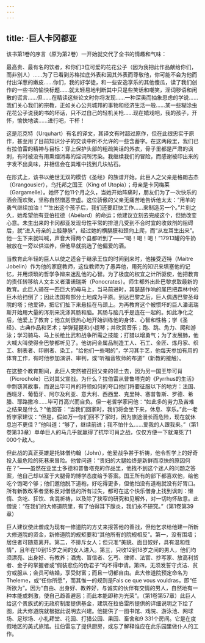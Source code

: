 ```yaml
---
---
---
```

title: ·巨人卡冈都亚
---




该书第1卷的序言（原为第2卷）一开始就交代了全书的情趣和气味：

最高贵、最有名的饮者，和你们3位可爱的花花公子（因为我把此作品献给你们，而非别人）……为了已看到苏格拉底外表和因其外表而尊敬他，你可能不会为他而付出洋葱的嫩皮……你们，我的好学徒，和一些安逸享乐的其他傻瓜，读了我们创作的一些书的愉快标题……就太轻易地判断其中只是些笑话和嘲笑，淫词秽语和闲散的谎言……但……在精读这些论文时你将发现……一种深奥而抽象思虑的学说……我们关心我们的宗教，正如关心公共城邦的事物和经济生活一般……某一些糊涂虫花花公子说我的书的坏话，只不过自己的轻机关枪……现在嬉戏吧，我的孩子，开怀，愉快地读……进行吧，干杯！



这是厄克特（Urquhart）有名的译文，其译文有时超过原作，但在此很忠实于原作，甚至用了目前知识分子的交谈中所不允许的一些含蓄字。在这两段里，我们已有拉伯雷的精神与目标：穿上保护头部的粗疏笑话的外衣，骨子里都是严肃的讽刺，有时被没有用熏烟消毒的淫词所污染。我继续我们的冒险，而感谢被印出来的字发不出臭味，并相信会在粪堆中找到几块钻石。

在形式上，该书以绝世无双的模仿《圣经》的族谱开始。此巨人之父亲是格朗古杰（Grangousier），乌托邦之国王（King of Utopia）；母亲是卡冈梅莱（Gargamelle）。她怀了他11个月之久，当她开始阵痛时，朋友们为了一次快乐的酒会而欢聚，坚称自然憎恶空虚。这位骄傲的父亲无痛苦地告诉他太太：“用羊的勇气继续加油！”“生出这个孩子后，我们还要赶快工作……来制造另一个。”片刻之久，她希望他有亚伯拉德（Abélard）的命运；他建议立刻去完成这个，但她改变心意。未生出来的卡冈都亚发现母性平常的排泄几受到不合时宜的收敛剂的阻碍后，就“进入母亲的上腔静脉”，经过她的横膈膜和颈向上爬，而“从左耳生出来”。他一生下来就叫喊，声音大得两个县都听到了——“喝！喝！喝！”17913罐的牛奶被放在一旁以供滋养，但他早就挑选了他偏爱的酒。

当教育此年轻的巨人以使之适合于继承王位的时间到来时，他接受迈特（Maitre Jobelin）作为他的家庭教师，这位教师为了愚弄他，用死的知识来填塞他的记忆，并用烦琐的哲学争辩来迷乱他的心智。为了极度的权宜之计所驱使，他把教育的责任转移给人文主义者潘诺瑞斯（Ponocrates）。师生都外出赴巴黎求取最新的教育。此巨人骑在一匹巨大的母马上，当马前进时，其瑟瑟作响的尾巴把森林中的巨木给扫倒了；因此法国有部分土地成为平原。到达巴黎之后，巨人偶遇巴黎圣母院的塔；他爱钟，把它们扯下来悬挂在马颈上。为再教育这个被惯坏的巨人潘诺瑞斯开始用大量的泻剂来洗涤其肠和脑。其肠与脑几乎是连在一起的。如此净化之后，他爱上了教育；他立刻很热心地开始训练他的身体、心智和性格；学《圣经》、古典作品和艺术；学弹琵琶和小提琴；并欣赏音乐；跑、跳、角力、爬和游泳；学习骑马、马上长枪比武和战争所需之技能；打猎以增勇气；为了发展肺，他大喊大叫使得全巴黎都听见了。他访问金属品制造工人、石工、金匠、炼丹家、织工、制表者、印刷者、染工，“给他们一些喝的”，学习其手艺，他每天参加有用的体育工作，有时他参加演讲、审判，或“听福音牧师的布道”（新教的接触）。

在这整个教育期间，此巨人突然被召回父亲的领土去，因为另一国王毕可肖（Picrochole）已对其父宣战。为什么？拉伯雷从普鲁塔克的《Pyrrhus的生活》中剽窃其故事，而说出毕可肖的将领如何的夸口他们将要征服以下的地方：法国、西班牙、葡萄牙、阿尔及利亚、意大利、西西里、克里特、塞普鲁斯、罗德、希腊、耶路撒冷……毕可肖高兴而自负。但一老哲学家问他：“如此多的劳力及苦难之结果是什么？”他回答：“当我们回家时，我们将会坐下来，休息、享乐。”此一老哲学家建议：“但是，假如万一你们回不了家时，因为旅途漫长而危险，现在就休息岂不更佳？”他叫道：“够了，继续前进；我不怕什么……爱我的人跟我来。”（第1卷第33章）单单巨人的马几乎就赢得了抗毕可肖之战，仅仅方便一下就淹死了1 000个敌人。

但此战的真正英雄是托钵僧约翰（John），他爱战争甚于祈祷，他令哲学上的好奇投入最危险的死巷来冒险。他曾问道：“贵妇的大腿始终是新鲜而凉快的原因何在？”——虽然在亚里士多德和普鲁塔克的作品里，他找不到这个迷人的问题之答案，他自己却以富于大腿骨的博学态度给予答案。国王所有的部下都喜欢他，给他吃个饱喝个够；他们邀他脱下道袍，好吃得更多，但他怕没有道袍就没有好胃口。所有新教改革者坚称反对僧侣的所有过失，都可在这个快乐僧身上找到讽刺：懒惰、贪吃、狂饮、含混祈祷，以及除了狭窄的研究和见解外，对一切均怀敌意。此僧说：“在我们的大修道院里，有了怕得耳下腺炎，我们永不研究。”（第1卷第39章）

巨人建议使此僧成为现有一修道院的方丈来报答他的善战，但他乞求给他建一所新大修道院的资金，新修道院的规矩要和“其他所有的院规相反”。第一，没有围墙；居住者可随意离开。第二，不排斥女人；但只准“美貌、面目姣好，具有温和性情”，且年在10到15岁之间的女人进入。第三，只收12到18岁之间的男人，他们均须漂亮、出身好、有教养；酒鬼、盲信者、乞丐、律师、法官、抄写家、放高利贷者、金子的掌握者或“假装悲伤的伪君子”均不得申请。第四，无须发誓守贞洁、贫穷或服从；会员可结婚，享受财富；而且一切都自由。此大修道院预定命名为Theleme，或“任你所愿”，而其惟一的规则是Fais ce que vous vouldras，即“任所欲为”。因为“自由、出身好、教养好，与诚实的伙伴有交情的男人，自然地有一种本能或刺激，使自己趋善避恶；而此本能即称为光荣”。（第1卷第57章）此巨人给这个贵族式的无政府制度提供基金，建筑在拉伯雷所提供的详细说明之下绘了图，此大修道院就根据此说明去兴建。他提供了一图书馆、戏院、游泳池、网球场、足球场、小礼拜堂、花园、打猎公园、果园、畜舍和9 331个房间。它是在度假地区的美式旅馆。拉伯雷忘了提供厨房，或忘了解释谁应在此乐园里做仆人的工作。